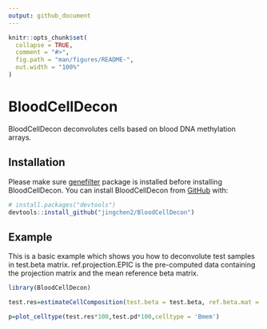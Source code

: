 ```yaml
---
output: github_document
---
```


<!-- README.md is generated from README.Rmd. Please edit that file -->

```r
knitr::opts_chunk$set(
  collapse = TRUE,
  comment = "#>",
  fig.path = "man/figures/README-",
  out.width = "100%"
)
```

# BloodCellDecon

<!-- badges: start -->
<!-- badges: end -->

BloodCellDecon deconvolutes cells based on blood DNA methylation arrays.

## Installation

Please make sure [genefilter](https://bioconductor.org/packages/release/bioc/html/genefilter.html) package is installed before installing BloodCellDecon. You can install BloodCellDecon from [GitHub](https://github.com/) with:

``` r
# install.packages("devtools")
devtools::install_github("jingchen2/BloodCellDecon")
```

## Example

This is a basic example which shows you how to deconvolute test samples in test.beta matrix. ref.projection.EPIC is the pre-computed data containing the projection matrix and the mean reference beta matrix.

```r
library(BloodCellDecon)

test.res=estimateCellComposition(test.beta = test.beta, ref.beta.mat = ref.projection.EPIC$ref.beta.mat,projection = ref.projection.EPIC$projection, n.PC = 20,extended = F)

p=plot_celltype(test.res*100,test.pd*100,celltype = 'Bmem')
```

